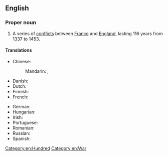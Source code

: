 ==English==
{{wikipedia}}

===Proper noun===
{{en-proper noun|head=the [[hundred|Hundred]] [[years|Years']] [[war|War]]}}

# A series of [[conflicts]] between [[France]] and [[England]], lasting 116 years from 1337 to 1453.

====Translations====
{{trans-top|conflict between France and England}}
* Chinese:
*: Mandarin: {{t+|cmn|百年戰爭}}, {{t+|cmn|百年战争|tr=Bǎinián Zhànzhēng}}
* Danish: {{t|da|Hundredårskrigen}}
* Dutch: {{t+|nl|Honderdjarige Oorlog|m}}
* Finnish: {{t|fi|[[satavuotinen]] [[sota]]}}
* French: {{t+|fr|guerre de Cent Ans|f}}
{{trans-mid}}
* German: {{t+|de|Hundertjähriger Krieg|m}}
* Hungarian: {{t|hu|százéves háború}}
* Irish: {{t|ga|Cogadh Céad Bliain|m}}
* Portuguese: {{t|pt|Guerra dos Cem Anos|f}}
* Romanian: {{t|ro|Războiul de o sută de ani|n}}
* Russian: {{t-needed|ru}}
* Spanish: {{t-needed|es}}
{{trans-bottom}}

[[Category:en:Hundred]]
[[Category:en:War]]